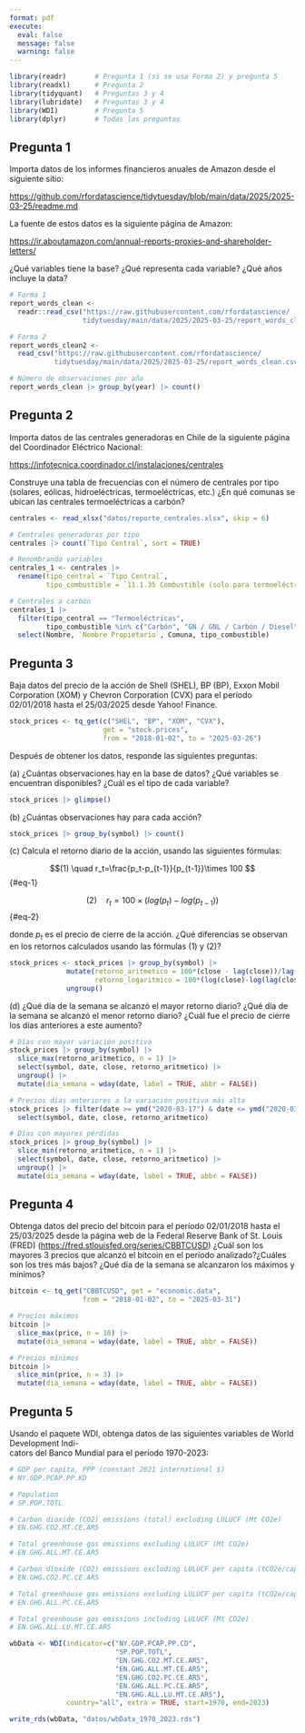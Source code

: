 ---
format: pdf
execute:
  eval: false
  message: false
  warning: false
---

\begin{center}
      \includegraphics[width=2cm, height=3cm]{logo_uchile.png}\\
            \LARGE{\textbf{R para Finanzas}}\\
            \textbf{Guía de Ejercicios 3}\\
\end{center}

\vspace{0.3cm}

\begin{flushright}
  \textbf{Profesor}: \textit{Víctor Macías E.}  \\
\end{flushright}

\vspace{0.5cm}

```{r}
library(readr)       # Pregunta 1 (si se usa Forma 2) y pregunta 5
library(readxl)      # Pregunta 2
library(tidyquant)   # Preguntas 3 y 4
library(lubridate)   # Preguntas 3 y 4
library(WDI)         # Pregunta 5
library(dplyr)       # Todas las preguntas
```

## Pregunta 1

Importa datos de los informes financieros anuales de Amazon desde el siguiente sitio:

<https://github.com/rfordatascience/tidytuesday/blob/main/data/2025/2025-03-25/readme.md>

La fuente de estos datos es la siguiente página de Amazon:

<https://ir.aboutamazon.com/annual-reports-proxies-and-shareholder-letters/>

¿Qué variables tiene la base? ¿Qué representa cada variable? ¿Qué años incluye la data?

```{r}
# Forma 1 
report_words_clean <- 
  readr::read_csv("https://raw.githubusercontent.com/rfordatascience/
                  tidytuesday/main/data/2025/2025-03-25/report_words_clean.csv")
```

```{r}
# Forma 2 
report_words_clean2 <- 
  read_csv("https://raw.githubusercontent.com/rfordatascience/
           tidytuesday/main/data/2025/2025-03-25/report_words_clean.csv")
```

```{r}
# Número de observaciones por año
report_words_clean |> group_by(year) |> count()
```

## Pregunta 2

Importa datos de las centrales generadoras en Chile de la siguiente página del Coordinador Eléctrico Nacional:

<https://infotecnica.coordinador.cl/instalaciones/centrales>

Construye una tabla de frecuencias con el número de centrales por tipo (solares, eólicas, hidroeléctricas, termoeléctricas, etc.) ¿En qué comunas se ubican las centrales termoeléctricas a carbón?

```{r}
centrales <- read_xlsx("datos/reporte_centrales.xlsx", skip = 6)
```

```{r}
# Centrales generadoras por tipo
centrales |> count(`Tipo Central`, sort = TRUE)
```

```{r}
# Renombrando variables
centrales_1 <- centrales |>
  rename(tipo_central = `Tipo Central`,
         tipo_combustible = `11.1.35 Combustible (solo para termoeléctricas)`)
```

```{r}
# Centrales a carbón
centrales_1 |>
  filter(tipo_central == "Termoeléctricas",
         tipo_combustible %in% c("Carbón", "GN / GNL / Carbón / Diesel")) |>
  select(Nombre, `Nombre Propietario`, Comuna, tipo_combustible)
```

## Pregunta 3

Baja datos del precio de la acción de Shell (SHEL), BP (BP), Exxon Mobil Corporation (XOM) y Chevron Corporation (CVX) para el período 02/01/2018 hasta el 25/03/2025 desde Yahoo! Finance.

```{r}
stock_prices <- tq_get(c("SHEL", "BP", "XOM", "CVX"), 
                       get = "stock.prices", 
                       from = "2018-01-02", to = "2025-03-26")
```

Después de obtener los datos, responde las siguientes preguntas:

\(a\) ¿Cuántas observaciones hay en la base de datos? ¿Qué variables se encuentran disponibles? ¿Cuál es el tipo de cada variable?

```{r}
stock_prices |> glimpse()
```

\(b\) ¿Cuántas observaciones hay para cada acción?

```{r}
stock_prices |> group_by(symbol) |> count()
```

\(c\) Calcula el retorno diario de la acción, usando las siguientes fórmulas:

$$(1) \quad r_t=\frac{p_t-p_{t-1}}{p_{t-1}}\times 100 $$ {#eq-1}

$$(2)\quad r_t=100\times(log(p_t)-log(p_{t-1})) $$ {#eq-2}

donde $p_t$ es el precio de cierre de la acción. ¿Qué diferencias se observan en los retornos calculados usando las fórmulas (1) y (2)?

```{r}
stock_prices <- stock_prices |> group_by(symbol) |>
              mutate(retorno_aritmetico = 100*(close - lag(close))/lag(close),
                     retorno_logaritmico = 100*(log(close)-log(lag(close)))) |>
              ungroup()
```

\(d\) ¿Qué día de la semana se alcanzó el mayor retorno diario? ¿Qué día de la semana se alcanzó el menor retorno diario? ¿Cuál fue el precio de cierre los días anteriores a este aumento?

```{r}
# Días con mayor variación positiva
stock_prices |> group_by(symbol) |> 
  slice_max(retorno_aritmetico, n = 1) |> 
  select(symbol, date, close, retorno_aritmetico) |>
  ungroup() |>
  mutate(dia_semana = wday(date, label = TRUE, abbr = FALSE))
```

```{r}
# Precios días anteriores a la variación positiva más alta
stock_prices |> filter(date >= ymd("2020-03-17") & date <= ymd("2020-03-24")) |>
  select(symbol, date, close, retorno_aritmetico) 
```

```{r}
# Días con mayores pérdidas
stock_prices |> group_by(symbol) |> 
  slice_min(retorno_aritmetico, n = 1) |> 
  select(symbol, date, close, retorno_aritmetico) |>
  ungroup() |>
  mutate(dia_semana = wday(date, label = TRUE, abbr = FALSE))
```

## Pregunta 4

Obtenga datos del precio del bitcoin para el período 02/01/2018 hasta el 25/03/2025 desde la página web de la Federal Reserve Bank of St. Louis (FRED) (<https://fred.stlouisfed.org/series/CBBTCUSD>) ¿Cuál son los mayores 3 precios que alcanzó el bitcoin en el período analizado?¿Cuáles son los tres más bajos? ¿Qué día de la semana se alcanzaron los máximos y mínimos?

```{r}
bitcoin <- tq_get("CBBTCUSD", get = "economic.data",
                  from = "2018-01-02", to = "2025-03-31")
```

```{r}
# Precios máximos
bitcoin |>  
  slice_max(price, n = 10) |> 
  mutate(dia_semana = wday(date, label = TRUE, abbr = FALSE))
```

```{r}
# Precios mínimos
bitcoin |>  
  slice_min(price, n = 3) |> 
  mutate(dia_semana = wday(date, label = TRUE, abbr = FALSE))
```

## Pregunta 5

Usando el paquete WDI, obtenga datos de las siguientes variables de World Development Indi-\
cators del Banco Mundial para el período 1970-2023:

```{r}
# GDP per capita, PPP (constant 2021 international $)
# NY.GDP.PCAP.PP.KD

# Population
# SP.POP.TOTL

# Carbon dioxide (CO2) emissions (total) excluding LULUCF (Mt CO2e)
# EN.GHG.CO2.MT.CE.AR5

# Total greenhouse gas emissions excluding LULUCF (Mt CO2e)
# EN.GHG.ALL.MT.CE.AR5

# Carbon dioxide (CO2) emissions excluding LULUCF per capita (tCO2e/capita)
# EN.GHG.CO2.PC.CE.AR5

# Total greenhouse gas emissions excluding LULUCF per capita (tCO2e/capita)
# EN.GHG.ALL.PC.CE.AR5

# Total greenhouse gas emissions including LULUCF (Mt CO2e)
# EN.GHG.ALL.LU.MT.CE.AR5
```

```{r}
wbData <- WDI(indicator=c("NY.GDP.PCAP.PP.CD",
                          "SP.POP.TOTL",
                          "EN.GHG.CO2.MT.CE.AR5",
                          "EN.GHG.ALL.MT.CE.AR5",
                          "EN.GHG.CO2.PC.CE.AR5",
                          "EN.GHG.ALL.PC.CE.AR5",
                          "EN.GHG.ALL.LU.MT.CE.AR5"),
              country="all", extra = TRUE, start=1970, end=2023)
```

```{r}
write_rds(wbData, "datos/wbData_1970_2023.rds")
```
